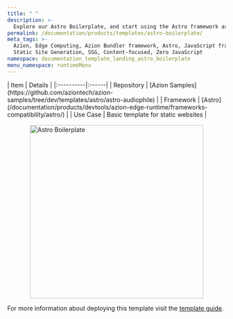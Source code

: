 ```yaml
---
title: " "
description: >-
  Explore our Astro Boilerplate, and start using the Astro framework as quickly as possible.
permalink: /documentation/products/templates/astro-boilerplate/
meta_tags: >-
  Azion, Edge Computing, Azion Bundler framework, Astro, JavaScript frameworks,
  Static Site Generation, SSG, Content-focused, Zero JavaScript
namespace: documentation_template_landing_astro_boilerplate
menu_namespace: runtimeMenu
---
```




<div class="[&_.flex.flex-col]:!gap-4 [&_.flex.flex-col]:md:!gap-8 [&_.flex.flex-col]:2xl:!gap-16">
  <HeroHome
    title="Astro Boilerplate"
    description=" The Astro boilerplate  provides a solid foundation for building fast, modern websites with minimal configuration. Designed to kickstart your next project, this starter comes pre-configured with best practices for performance and flexibility."
    logos={[]}
    buttons={[
      { label: "Deploy template", link: "https://console.azion.com/create/astro/astro-boilerplate", outlined: false },
      { label: "View demo", link: "https://oyemorqnmj.map.azionedge.net/", severity: "secondary" }
    ]}
  />
</div>

<div style="display: flex; gap: 1rem; align-items: center; flex-direction: row; flex-wrap: wrap;">
  <div style="flex: 1; min-width: 300px;">
    | Item | Details |
    |:----------|:------|
    | Repository | [Azion Samples](https://github.com/aziontech/azion-samples/tree/dev/templates/astro/astro-audiophile) |
    | Framework | [Astro](/documentation/products/devtools/azion-edge-runtime/frameworks-compatibility/astro/) |
    | Use Case | Basic template for static websites |
  </div>
  <div style="display: flex; justify-content: center; align-items: center; flex: 1; min-width: 300px;">
    <img src="/assets/docs/images/uploads/template-showcase/astro/astro-boilerplate.png" width="400" alt="Astro Boilerplate" style="max-width: 100%; height: auto;" />
  </div>
</div>

For more information about deploying this template visit the [template guide](/en/documentation/products/guides/astro-boilerplate/).
